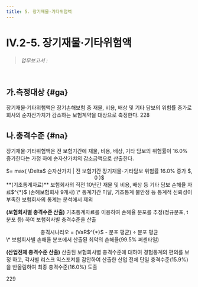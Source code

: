 ```yaml
---
title: 5. 장기재물·기타위험액
---
```

# IV.2-5. 장기재물·기타위험액

> _업무보고서 :_ <OverlayDemo id ="AI724"/>
<br/>

## 가.측정대상 {#ga}
장기재물·기타위험액은 장기손해보험 중 재물, 비용, 배상 및 기타 담보의 위험률 증가로 회사의 순자산가치가 감소하는 보험계약을 대상으로 측정한다.
<Cl>228</Cl>

## 나.충격수준 {#na}
장기재물·기타위험액은 전 보험기간에 재물, 비용, 배상, 기타 담보의 위험률이 16.0% 증가한다는 가정 하에 순자산가치의 감소금액으로 산출한다.

<Math>
장기재물·기타위험액
<center>
 $= max( \Delta$ 순자산가치 | 전 보험기간 장기재물･기타담보 위험률 16.0% 증가 $, 0 )$
</center>
</Math>

<Accordion multiple activeIndex={[]}>
<AccordionTab header="장기재물·기타위험액의 충격수준 도출 근거">
**(기초통계자료)** 보험회사의 직전 10년간 재물 및 비용, 배상 등 기타 담보 손해율 자료$^{*}$ (손해보험회사 9개사)
    <Cmt>
    \* 통계기간 미달, 기초통계 불안정 등 통계적 신뢰성이 부족한 보험회사의 통계는 분석에서 제외
    </Cmt>

**(보험회사별 충격수준 산출)** 기초통계자료를 이용하여 손해율 분포를 추정(정규분포, t분포 등) 하여 보험회사별 충격수준을 산출
<center>
충격시나리오 = (VaR$^{*}$ - 분포 평균) ÷ 분포 평균
</center>
    <Cmt>
    \* 보험회사별 손해율 분포에서 산출된 최악의 손해율(99.5% 퍼센타일)
    </Cmt>

**(산업전체 충격수준 산출)** 산출된 보험회사별 충격수준에 대하여 경험통계의 편의를 보정 하고, 각사별 리스크 익스포져를 감안하여 산출한 산업 전체 단일 충격수준(15.9%)을 반올림하여 최종 충격수준(16.0%) 도출

</AccordionTab>
</Accordion>

<Cl>229</Cl>
